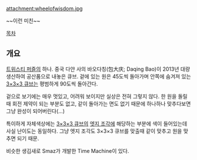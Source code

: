 attachment:wheelofwisdom.jpg

~~이런 미친~~

[[목차]]

== 개요 ==
[[트위스티 퍼즐]]의 하나. 중국 다얀 사의 바오다칭(包大庆; Daqing Bao)이 2013년 대량생산하여 공산품으로 내놓은 큐브. 겉에 있는 원은 45도씩 돌아가며 안쪽에 숨겨져 있는 [[3×3×3 큐브]]는 평범하게 90도씩 돌아간다.

겉으로 보기에는 매우 멋있고, 어려워 보이지만 실상은 전혀 그렇지 않다. 한 원을 돌릴때 회전 제약이 되는 부분도 없고, 같이 돌아가는 면도 없기 때문에 하나하나 맞추다보면 그냥 완성이 되어버린다(...)

특이하게 자체색상에는 [[3×3×3 큐브]]의 [[엣지 조각]]에 해당하는 부분에 색이 들어있는데 사실 난이도는 동일하다. 그냥 엣지 조각도 3×3×3 큐브를 맞출때 같이 맞추고 원을 맞추면 되기 때문.

비슷한 생김새로 Smaz가 개발한 Time Machine이 있다.
